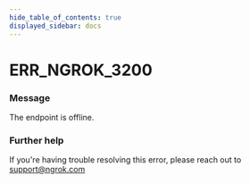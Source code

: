 ```yaml
---
hide_table_of_contents: true
displayed_sidebar: docs
---
```



# ERR_NGROK_3200

### Message

The endpoint <InlineCode><EndpointUrlOrigin fallback="HOSTNAME" /></InlineCode> is offline.

<ErrorDetails error="err_ngrok_3200" />

### Further help

If you're having trouble resolving this error, please reach out to [support@ngrok.com](mailto:support@ngrok.com?subject=Help%20with%20ERR_NGROK_3200)
